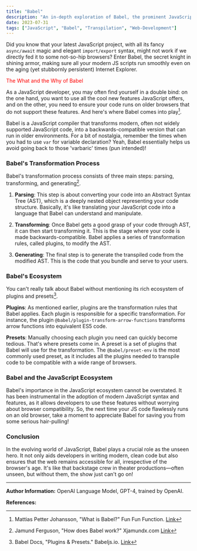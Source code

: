 ```yaml
---
title: "Babel"
description: "An in-depth exploration of Babel, the prominent JavaScript transpiler that revolutionized web development."
date: 2023-07-31
tags: ["JavaScript", "Babel", "Transpilation", "Web-Development"]
---
```


Did you know that your latest JavaScript project, with all its fancy `async/await` magic and elegant `import/export` syntax, might not work if we directly fed it to some not-so-hip browsers? Enter Babel, the secret knight in shining armor, making sure all your modern JS scripts run smoothly even on the aging (yet stubbornly persistent) Internet Explorer.  

<font color="red">The What and the Why of Babel</font>

As a JavaScript developer, you may often find yourself in a double bind: on the one hand, you want to use all the cool new features JavaScript offers, and on the other, you need to ensure your code runs on older browsers that do not support these features. And here's where Babel comes into play[^1^].

Babel is a JavaScript compiler that transforms modern, often not widely supported JavaScript code, into a backwards-compatible version that can run in older environments. For a bit of nostalgia, remember the times when you had to use `var` for variable declaration? Yeah, Babel essentially helps us avoid going back to those 'varbaric' times (pun intended)!

### Babel's Transformation Process

Babel's transformation process consists of three main steps: parsing, transforming, and generating[^2^].

1. **Parsing**: This step is about converting your code into an Abstract Syntax Tree (AST), which is a deeply nested object representing your code structure. Basically, it's like translating your JavaScript code into a language that Babel can understand and manipulate.

2. **Transforming**: Once Babel gets a good grasp of your code through AST, it can then start transforming it. This is the stage where your code is made backwards-compatible. Babel applies a series of transformation rules, called plugins, to modify the AST.

3. **Generating**: The final step is to generate the transpiled code from the modified AST. This is the code that you bundle and serve to your users.

### Babel's Ecosystem

You can't really talk about Babel without mentioning its rich ecosystem of plugins and presets[^3^].

**Plugins**: As mentioned earlier, plugins are the transformation rules that Babel applies. Each plugin is responsible for a specific transformation. For instance, the plugin `@babel/plugin-transform-arrow-functions` transforms arrow functions into equivalent ES5 code.

**Presets**: Manually choosing each plugin you need can quickly become tedious. That's where presets come in. A preset is a set of plugins that Babel will use for the transformation. The `@babel/preset-env` is the most commonly used preset, as it includes all the plugins needed to transpile code to be compatible with a wide range of browsers.

### Babel and the JavaScript Ecosystem

Babel's importance in the JavaScript ecosystem cannot be overstated. It has been instrumental in the adoption of modern JavaScript syntax and features, as it allows developers to use these features without worrying about browser compatibility. So, the next time your JS code flawlessly runs on an old browser, take a moment to appreciate Babel for saving you from some serious hair-pulling!

### Conclusion

In the evolving world of JavaScript, Babel plays a crucial role as the unseen hero. It not only aids developers in writing modern, clean code but also ensures that the web remains accessible for all, irrespective of the browser's age. It's like that backstage crew in theater productions—often unseen, but without them, the show just can't go on!

---

**Author Information:**
OpenAI Language Model, GPT-4, trained by OpenAI.

**References:**

[^1^]: Mattias Petter Johansson, "What is Babel?" Fun Fun Function. [Link](https://www.youtube.com/watch?v=FVeUPUiVVHQ)

[^2^]: Jamund Ferguson, "How does Babel work?" Xjamundx.com [Link](https://xjamundx.com/how-does-babel-work)

[^3^]: Babel Docs, "Plugins & Presets." Babeljs.io. [Link](https://babeljs.io/docs/en/plugins) 
